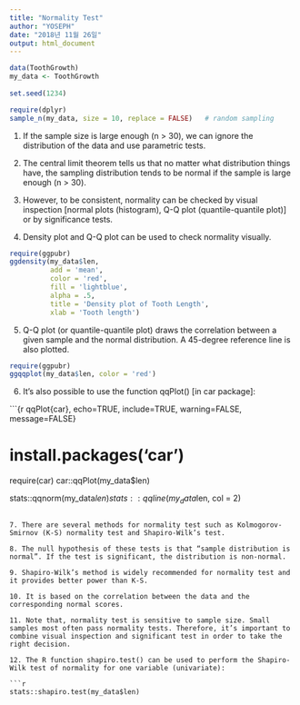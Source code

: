 ---
title: "Normality Test"
author: "YOSEPH"
date: "2018년 11월 26일"
output: html_document
---

```{r code1, message=FALSE, warning=FALSE, include=TRUE, echo=TRUE}

data(ToothGrowth)
my_data <- ToothGrowth
  
set.seed(1234)

require(dplyr)
sample_n(my_data, size = 10, replace = FALSE)   # random sampling

```

1. If the sample size is large enough (n > 30), we can ignore the distribution of the data and use parametric tests.

2. The central limit theorem tells us that no matter what distribution things have, the sampling distribution tends to be normal if the sample is large enough (n > 30).

3. However, to be consistent, normality can be checked by visual inspection [normal plots (histogram), Q-Q plot (quantile-quantile plot)] or by significance tests.

4. Density plot and Q-Q plot can be used to check normality visually.

```{r density plot, echo=TRUE, include=TRUE, warning=FALSE, message=FALSE}

require(ggpubr)
ggdensity(my_data$len, 
          add = 'mean', 
          color = 'red', 
          fill = 'lightblue', 
          alpha = .5, 
          title = 'Density plot of Tooth Length', 
          xlab = 'Tooth length')

```

5. Q-Q plot (or quantile-quantile plot) draws the correlation between a given sample and the normal distribution. A 45-degree reference line is also plotted.

```{r q-q plot, echo=TRUE, include=TRUE, warning=FALSE, message=FALSE}

require(ggpubr)
ggqqplot(my_data$len, color = 'red')

```

6. It’s also possible to use the function qqPlot() [in car package]:

```{r qqPlot{car}, echo=TRUE, include=TRUE, warning=FALSE, message=FALSE}

# install.packages('car')

require(car)
car::qqPlot(my_data$len)
  
stats::qqnorm(my_data$len)
stats::qqline(my_data$len, col = 2)

```

7. There are several methods for normality test such as Kolmogorov-Smirnov (K-S) normality test and Shapiro-Wilk’s test.

8. The null hypothesis of these tests is that “sample distribution is normal”. If the test is significant, the distribution is non-normal.

9. Shapiro-Wilk’s method is widely recommended for normality test and it provides better power than K-S.

10. It is based on the correlation between the data and the corresponding normal scores.

11. Note that, normality test is sensitive to sample size. Small samples most often pass normality tests. Therefore, it’s important to combine visual inspection and significant test in order to take the right decision.

12. The R function shapiro.test() can be used to perform the Shapiro-Wilk test of normality for one variable (univariate):

```{r normality test, echo=TRUE, include=TRUE, warning=FALSE, message=TRUE}

stats::shapiro.test(my_data$len)

```
